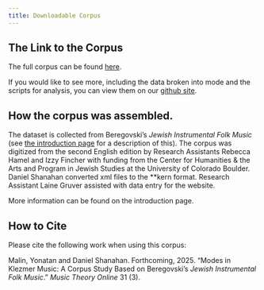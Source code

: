 ```yaml
---
title: Downloadable Corpus
---
```


## The Link to the Corpus 

The full corpus can be found [here](https://github.com/shanahdt/mode_in_klezmer/tree/main/corpus). 

If you would like to see more, including the data broken into mode and the scripts for analysis, you can view them  on our [github site](https://github.com/shanahdt/mode_in_klezmer).


## How the corpus was assembled.

The dataset is collected from Beregovski’s _Jewish Instrumental Folk Music_ (see [the introduction page](introduction.qmd) for a description of this). The corpus was digitized from the second English edition by Research Assistants Rebecca Hamel and Izzy Fincher with funding from the Center for Humanities & the Arts and Program in Jewish Studies at the University of Colorado Boulder. Daniel Shanahan converted xml files to the **kern format. Research Assistant Laine Gruver assisted with data entry for the website.

More information can be found on the introduction page.

## How to Cite

Please cite the following work when using this corpus:

Malin, Yonatan and Daniel Shanahan. Forthcoming, 2025. "Modes in Klezmer Music: A Corpus Study Based on Beregovski’s *Jewish Instrumental Folk Music*." *Music Theory Online* 31 (3).

